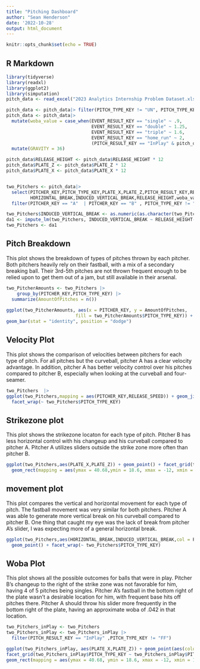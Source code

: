 ---
title: "Pitching Dashboard"
author: "Sean Henderson"
date: '2022-10-28'
output: html_document
---

```{r setup, include=FALSE}
knitr::opts_chunk$set(echo = TRUE)
```

## R Markdown



```{r loading relevant packages and data}
library(tidyverse)
library(readxl)
library(ggplot2)
library(simputation)
pitch_data <- read_excel("2023 Analytics Internship Problem Dataset.xlsx")
```

```{r filtering dataset to use}
pitch_data <- pitch_data|> filter(PITCH_TYPE_KEY != "UN", PITCH_TYPE_KEY != "NULL" , PITCH_NUMBER != "NULL")
pitch_data <- pitch_data|> 
  mutate(woba_value = case_when(EVENT_RESULT_KEY == "single" ~ .9,
                                EVENT_RESULT_KEY == "double" ~ 1.25,
                                EVENT_RESULT_KEY == "triple" ~ 1.6,
                                EVENT_RESULT_KEY == "home_run" ~ 2,
                                (PITCH_RESULT_KEY == "InPlay" & pitch_data$O > 0) ~ 0)) |> 
  mutate(GRAVITY = 36)

pitch_data$RELEASE_HEIGHT <- pitch_data$RELEASE_HEIGHT * 12
pitch_data$PLATE_Z <- pitch_data$PLATE_Z * 12
pitch_data$PLATE_X <- pitch_data$PLATE_X * 12


two_Pitchers <- pitch_data|>
  select(PITCHER_KEY,PITCH_TYPE_KEY,PLATE_X,PLATE_Z,PITCH_RESULT_KEY,RELEASE_SPEED,
         HORIZONTAL_BREAK,INDUCED_VERTICAL_BREAK,RELEASE_HEIGHT,woba_value,GRAVITY) |>
  filter(PITCHER_KEY == "A"  | PITCHER_KEY == "B" , PITCH_TYPE_KEY != "SI")

two_Pitchers$INDUCED_VERTICAL_BREAK <- as.numeric(as.character(two_Pitchers$INDUCED_VERTICAL_BREAK))
da1 <- impute_lm(two_Pitchers, INDUCED_VERTICAL_BREAK ~ RELEASE_HEIGHT-GRAVITY-PLATE_Z)
two_Pitchers <- da1
```
## Pitch Breakdown

This plot shows the breakdown of types of pitches thrown by each pitcher. Both pitchers heavily rely on their fastball, with a mix of a secondary breaking ball. Their 3rd-5th pitches are not thrown frequent enough to be relied upon to get them out of a jam, but still available in their arsenal. 

```{r pitch breakdown, echo=FALSE}
two_PitcherAmounts <- two_Pitchers |> 
    group_by(PITCHER_KEY,PITCH_TYPE_KEY) |> 
  summarize(AmountOfPitches = n())
  
ggplot(two_PitcherAmounts, aes(x = PITCHER_KEY, y = AmountOfPitches, 
                          fill = two_PitcherAmounts$PITCH_TYPE_KEY)) + 
geom_bar(stat = "identity", position = "dodge")
```

## Velocity Plot

This plot shows the comparison of velocities between pitchers for each type of pitch. For all pitches but the curveball, pitcher A has a clear velocity advantage. In addition, pitcher A has better velocity control over his pitches compared to pitcher B, especially when looking at the curveball and four-seamer. 



```{r velocity, echo=FALSE}
two_Pitchers  |> 
ggplot(two_Pitchers,mapping = aes(PITCHER_KEY,RELEASE_SPEED)) + geom_jitter() + 
  facet_wrap(~ two_Pitchers$PITCH_TYPE_KEY)
```
## Strikezone plot

This plot shows the strikezone locaton for each type of pitch. Pitcher B has less horizontal control with his changeup and his curveball compared to pitcher A. Pitcher A utilizes sliders outside the strike zone more often than pitcher B.  


```{r strikezone, echo=FALSE}
ggplot(two_Pitchers,aes(PLATE_X,PLATE_Z)) + geom_point() + facet_grid(two_Pitchers$PITCH_TYPE_KEY ~ PITCHER_KEY) + 
  geom_rect(mapping = aes(ymax = 40.68,ymin = 18.6, xmax = -12, xmin = 12), alpha = 0, size = 1.2, colour = "red")
```

## movement plot

This plot compares the vertical and horizontal movement for each type of pitch. The fastball movement was very similar for both pitchers. Pitcher A was able to generate more vertical break on his curveball compared to pitcher B. One thing that caught my eye was the lack of break from pitcher A's slider, I was expecting more of a general horizontal break. 

```{r movement, echo=FALSE}
ggplot(two_Pitchers,aes(HORIZONTAL_BREAK,INDUCED_VERTICAL_BREAK,col = PITCHER_KEY))+
  geom_point() + facet_wrap(~ two_Pitchers$PITCH_TYPE_KEY) 
```
## Woba Plot

This plot shows all the possible outcomes for balls that were in play. Pitcher B's changeup to the right of the strike zone was not favorable for him, having 4 of 5 pitches being singles. Pitcher A's fastball in the bottom right of the plate wasn't a desirable location for him, with frequent base hits off pitches there. Pitcher A should throw his slider more frequently in the bottom right of the plate, having an approximate woba of .042 in that location.  

```{r woba, echo = FALSE}

two_Pitchers_inPlay <- two_Pitchers
two_Pitchers_inPlay <- two_Pitchers_inPlay |> 
  filter(PITCH_RESULT_KEY == "InPlay" ,PITCH_TYPE_KEY != "FF")

ggplot(two_Pitchers_inPlay, aes(PLATE_X,PLATE_Z)) + geom_point(aes(color = as.character(woba_value))) + 
facet_grid(two_Pitchers_inPlay$PITCH_TYPE_KEY ~ two_Pitchers_inPlay$PITCHER_KEY) + 
geom_rect(mapping = aes(ymax = 40.68, ymin = 18.6, xmax = -12, xmin = 12), alpha = 0, size = 1.2, colour = "black")
```